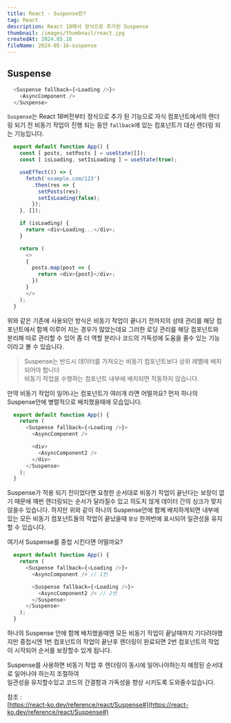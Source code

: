 ```yaml
---
title: React - Suspense란?
tag: React
description: React 18에서 정식으로 추가된 Suspense
thumbnail: /images/thumbnail/react.jpg
createdAt: 2024.05.16
fileName: 2024-05-16-suspense
---
```


## Suspense

```javascript
  <Suspense fallback={<Loading />}>
    <AsyncComponent />
  </Suspense>
```

`Suspense`는 React 18버전부터 정식으로 추가 된 기능으로 자식 컴포넌트에서의 렌더링 되기 전 비동기 작업이 진행
되는 동안 `fallback`에 있는 컴포넌트가 대신 렌더링 되는 기능입니다.

```javascript
  export default function App() {
    const [ posts, setPosts ] = useState([]);
    const [ isLoading, setIsLoading ] = useState(true);

    useEffect(() => {
      fetch('example.com/123')
        .then(res => {
          setPosts(res);
          setIsLoading(false);
        });
    }, []);

    if (isLoading) {
      return <div>Loading...</div>;
    }

    return (
      <>
      {
        posts.map(post => {
          return <div>{post}</div>;
        })
      }
      </>
    );
  }
```

위와 같은 기존에 사용되던 방식은 비동기 작업이 끝나기 전까지의 상태 관리를 해당 컴포넌트에서 함께 이루어 지는 경우가 많았는데요
그러한 로딩 관리를 해당 컴포넌트와 분리해 따로 관리할 수 있어 좀 더 역할 분리나 코드의 가독성에 도움을 줄수 있는 기능이라고 볼
수 있습니다.

> Suspense는 반드시 데이터를 가져오는 비동기 컴포넌트보다 상위 레벨에 배치 되어야 합니다 <br/>
비동기 작업을 수행하는 컴포넌트 내부에 배치되면 작동하지 않습니다. <br/>

만약 비동기 작업이 일어나는 컴포넌트가 여러개 라면 어떨까요? 먼저 하나의 Suspense안에 병렬적으로 배치했을때에 모습입니다.

```javascript
  export default function App() {
    return (
      <Suspense fallback={<Loading />}>
        <AsyncComponent />

        <div>
          <AsyncComponent2 />
        </div>
      </Suspense>
    );
  }
```

Suspense가 적용 되기 전이었다면 요청한 순서대로 비동기 작업이 끝난다는 보장이 없기 때문에 매번 렌더링되는 순서가
달라질수 있고 의도치 않게 데이터 간의 싱크가 맞지 않을수 있습니다. 하지만 위와 같이 하나의 Suspense안에 함께 배치하게되면
내부에 있는 모든 비동기 컴포넌트들의 작업이 끝났을때 `항상` 한꺼번에 표시되어 일관성을 유지할 수 있습니다.
<br/>

여기서 Suspense를 중첩 시킨다면 어떨까요?

```javascript
  export default function App() {
    return (
      <Suspense fallback={<Loading />}>
        <AsyncComponent /> // 1번

        <Suspense fallback={<Loading />}>
          <AsyncComponent2 /> // 2번
        </Suspense>
      </Suspense>
    );
  }
```

하나의 Suspense 안에 함께 배치했을때엔 모든 비동기 작업이 끝날때까지 기다려야했지만
중첩시엔 1번 컴포넌트의 작업이 끝난후 렌더링이 완료되면 2번 컴포넌트의 작업이 시작되어
순서를 보장할수 있게 됩니다.
<br/>

Suspense를 사용하면 비동기 작업 후 렌더링이 동시에 일어나야하는지 예정된 순서대로 일어나야 하는지 조절하여<br/>
일관성을 유지할수있고 코드의 간결함과 가독성을 향상 시키도록 도와줄수있습니다.
<br/>

참조 : <br/>
[https://react-ko.dev/reference/react/Suspense#](https://react-ko.dev/reference/react/Suspense#)